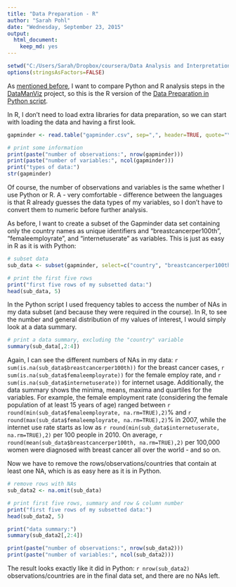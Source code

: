```yaml
---
title: "Data Preparation - R"
author: "Sarah Pohl"
date: "Wednesday, September 23, 2015"
output:
  html_document:
    keep_md: yes
---
```


```r
setwd("C:/Users/Sarah/Dropbox/coursera/Data Analysis and Interpretation/DataManViz")
options(stringsAsFactors=FALSE)
```

As [mentioned before](http://lilithelina.tumblr.com/post/128638794919/choice-of-language), I want to compare Python and R analysis steps in the [DataManViz](http://lilithelina.tumblr.com/tagged/DataManViz) project, so this is the R version of the [Data Preparation in Python script](http://lilithelina.tumblr.com/post/129435011659/data-preparation-python).

In R, I don't need to load extra libraries for data preparation, so we can start with loading the data and having a first look.

```r
gapminder <- read.table("gapminder.csv", sep=",", header=TRUE, quote="\"")

# print some information
print(paste("number of observations:", nrow(gapminder)))
print(paste("number of variables:", ncol(gapminder)))
print("types of data:")
str(gapminder)
```

Of course, the number of observations and variables is the same whether I use Python or R. A - very comfortable - difference between the languages is that R already guesses the data types of my variables, so I don't have to convert them to numeric before further analysis.

As before, I want to create a subset of the Gapminder data set containing only the country names as unique identifiers and "breastcancerper100th", "femaleemployrate", and "internetuserate" as variables. This is just as easy in R as it is with Python:

```r
# subset data
sub_data <- subset(gapminder, select=c("country", "breastcancerper100th", "femaleemployrate", "internetuserate"))

# print the first five rows
print("first five rows of my subsetted data:")
head(sub_data, 5)
```

In the Python script I used frequency tables to access the number of NAs in my data subset (and because they were required in the course). In R, to see the number and general distribution of my values of interest, I would simply look at a data summary.

```r
# print a data summary, excluding the "country" variable
summary(sub_data[,2:4])
```

Again, I can see the different numbers of NAs in my data: `r sum(is.na(sub_data$breastcancerper100th))` for the breast cancer cases, `r sum(is.na(sub_data$femaleemployrate))` for the female employ rate, and `r sum(is.na(sub_data$internetuserate))` for internet usage. Additionally, the data summary shows the minima, means, maxima and quartiles for the variables. For example, the female employment rate (considering the female population of at least 15 years of age) ranged between `r round(min(sub_data$femaleemployrate, na.rm=TRUE),2)`% and `r round(max(sub_data$femaleemployrate, na.rm=TRUE),2)`% in 2007, while the internet use rate starts as low as `r round(min(sub_data$internetuserate, na.rm=TRUE),2)` per 100 people in 2010. On average, `r round(mean(sub_data$breastcancerper100th, na.rm=TRUE),2)` per 100,000 women were diagnosed with breast cancer all over the world - and so on.

Now we have to remove the rows/observations/countries that contain at least one NA, which is as easy here as it is in Python.

```r
# remove rows with NAs
sub_data2 <- na.omit(sub_data)

# print first five rows, summary and row & column number
print("first five rows of my subsetted data:")
head(sub_data2, 5)

print("data summary:")
summary(sub_data2[,2:4])

print(paste("number of observations:", nrow(sub_data2)))
print(paste("number of variables:", ncol(sub_data2)))
```

The result looks exactly like it did in Python: `r nrow(sub_data2)` observations/countries are in the final data set, and there are no NAs left.